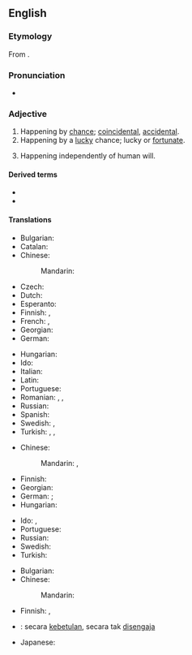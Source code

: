 ==English==

===Etymology===
{{PIE root|en|bʰer}}
From {{etyl|la|en}} {{m|la|fortuītus}}.

===Pronunciation===
* {{a|UK}} {{IPA|en|/fɔːˈtjuːɪtəs/|/fɔːˈtʃuːɪtəs/}}

===Adjective===
{{en-adj}}

# Happening by [[chance]]; [[coincidental]], [[accidental]].
# Happening by a [[lucky]] chance; lucky or [[fortunate]].
# {{lb|en|legal}} Happening independently of human will.

====Derived terms====
* {{l|en|fortuitously}}
* {{l|en|fortuitousness}}

====Translations====
{{trans-top|happening by chance, not necessarily a lucky one}}
* Bulgarian: {{t+|bg|случаен|sc=Cyrl}}
* Catalan: {{t+|ca|fortuït}}
* Chinese:
*: Mandarin: {{t+|cmn|偶然|tr=ǒurán|sc=Hani}}
* Czech: {{t+|cs|náhodný|m}}
* Dutch: {{t+|nl|toevallig}}
* Esperanto: {{t|eo|hazarda}}
* Finnish: {{t+|fi|sattumanvarainen}}, {{t+|fi|satunnainen}}
* French: {{t+|fr|fortuit|m}}, {{t+|fr|fortuite|f}}
* Georgian: {{t|ka|შემთხვევითი}}
* German: {{t+|de|zufällig}}
{{trans-mid}}
* Hungarian: {{t+|hu|váratlan}}
* Ido: {{t+|io|hazarda}}
* Italian: {{t+|it|fortuito|m}}
* Latin: {{t|la|fortuītus}}
* Portuguese: {{t+|pt|fortuito}}
* Romanian: {{t+|ro|fortuit}}, {{t+|ro|accidental}}, {{t+|ro|întâmplător}}
* Russian: {{t+|ru|неожи́данный}}
* Spanish: {{t+|es|fortuito}}
* Swedish: {{t+|sv|tillfällig}}, {{t+|sv|slumpartad}}
* Turkish: {{t+|tr|kazara}}, {{t+|tr|rastlantısal}}, {{t|tr|tesadüfî}}
{{trans-bottom}}

{{trans-top|happening by a lucky chance}}
* Chinese:
*: Mandarin: {{t+|cmn|幸運|sc=Hani}}, {{t+|cmn|幸运|tr=xìngyùn|sc=Hani}}
* Finnish: {{t+|fi|onnekas}}
* Georgian: {{t|ka|შემთხვევითი}}
* German: {{t+|de|glücklich}}; {{t|de|[[durch]] ([[einen]]) [[glücklichen]] [[Zufall]]}}
* Hungarian: {{t+|hu|véletlen}}
{{trans-mid}}
* Ido: {{t+|io|hazardala}}, {{t+|io|hazarda}}
* Portuguese: {{t+|pt|afortunado}}
* Russian: {{t+|ru|случа́йный}}
* Swedish: {{t+|sv|slumpartad}}
* Turkish: {{t|tr|şans eseri olarak}}
{{trans-bottom}}

{{trans-top|law: happening independently of human will}}
* Bulgarian: {{t+|bg|неволен|sc=Cyrl}}
* Chinese:
*: Mandarin: {{t-needed|cmn}}
{{trans-mid}}
* Finnish: {{t+|fi|tahaton}}, {{t+|fi|satunnainen}}
{{trans-bottom}}

{{checktrans-top}}
* {{ttbc|id}}: secara [[betul|kebetulan]], secara tak [[sengaja|disengaja]]
{{trans-mid}}
* Japanese: {{t+check|ja|偶然|tr=[[ぐうぜん]], gūzen}}
{{trans-bottom}}